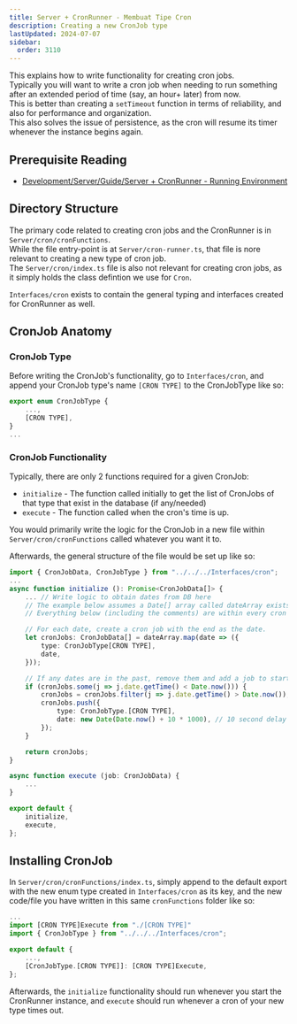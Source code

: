 ```yaml
---
title: Server + CronRunner - Membuat Tipe Cron
description: Creating a new CronJob type
lastUpdated: 2024-07-07
sidebar:
  order: 3110
---
```


This explains how to write functionality for creating cron jobs.\
Typically you will want to write a cron job when needing to run something after an extended period of time (say, an hour+ later) from now.\
This is better than creating a `setTimeout` function in terms of reliability, and also for performance and organization.\
This also solves the issue of persistence, as the cron will resume its timer whenever the instance begins again.

## Prerequisite Reading

* [Development/Server/Guide/Server + CronRunner - Running Environment](../server-running-environment)

## Directory Structure

The primary code related to creating cron jobs and the CronRunner is in `Server/cron/cronFunctions`.\
While the file entry-point is at `Server/cron-runner.ts`, that file is nore relevant to creating a new type of cron job.\
The `Server/cron/index.ts` file is also not relevant for creating cron jobs, as it simply holds the class defintion we use for `Cron`.

`Interfaces/cron` exists to contain the general typing and interfaces created for CronRunner as well.

## CronJob Anatomy

### CronJob Type

Before writing the CronJob's functionality, go to `Interfaces/cron`, and append your CronJob type's name `[CRON TYPE]` to the CronJobType like so:

```ts
export enum CronJobType {
    ...,
    [CRON TYPE],
}
...
```

### CronJob Functionality

Typically, there are only 2 functions required for a given CronJob:

* `initialize` - The function called initially to get the list of CronJobs of that type that exist in the database (if any/needed)
* `execute` - The function called when the cron's time is up.

You would primarily write the logic for the CronJob in a new file within `Server/cron/cronFunctions` called whatever you want it to.

Afterwards, the general structure of the file would be set up like so:

```ts
import { CronJobData, CronJobType } from "../../../Interfaces/cron";
...
async function initialize (): Promise<CronJobData[]> {
    ... // Write logic to obtain dates from DB here
    // The example below assumes a Date[] array called dateArray exists at the end
    // Everything below (including the comments) are within every cron job file

    // For each date, create a cron job with the end as the date.
    let cronJobs: CronJobData[] = dateArray.map(date => ({
        type: CronJobType[CRON TYPE],
        date,
    }));

    // If any dates are in the past, remove them and add a job to start instantly.
    if (cronJobs.some(j => j.date.getTime() < Date.now())) {
        cronJobs = cronJobs.filter(j => j.date.getTime() > Date.now());
        cronJobs.push({
            type: CronJobType.[CRON TYPE],
            date: new Date(Date.now() + 10 * 1000), // 10 second delay to avoid Date in past error
        });
    }

    return cronJobs;
}

async function execute (job: CronJobData) {
    ...
}

export default {
    initialize,
    execute,
};
```

## Installing CronJob

In `Server/cron/cronFunctions/index.ts`, simply append to the default export with the new enum type created in `Interfaces/cron` as its key, and the new code/file you have written in this same `cronFunctions` folder like so:

```ts
...
import [CRON TYPE]Execute from "./[CRON TYPE]"
import { CronJobType } from "../../../Interfaces/cron";

export default {
    ...,
    [CronJobType.[CRON TYPE]]: [CRON TYPE]Execute,
};
```

Afterwards, the `initialize` functionality should run whenever you start the CronRunner instance, and `execute` should run whenever a cron of your new type times out.
